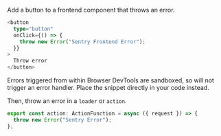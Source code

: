 Add a button to a frontend component that throws an error.

```typescript {filename:routes/error.tsx}
<button
  type="button"
  onClick={() => {
    throw new Error("Sentry Frontend Error");
  }}
>
  Throw error
</button>
```

<Note>

Errors triggered from within Browser DevTools are sandboxed, so will not trigger an error handler. Place the snippet directly in your code instead.

</Note>

Then, throw an error in a `loader` or `action`.

```typescript {filename:routes/error.tsx}
export const action: ActionFunction = async ({ request }) => {
  throw new Error("Sentry Error");
};
```
